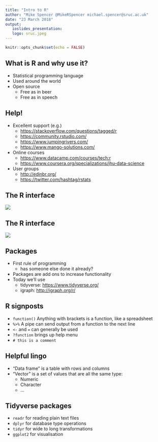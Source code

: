 ```yaml
---
title: "Intro to R"
author: "Mike Spencer @MikeRSpencer michael.spencer@sruc.ac.uk"
date: "23 March 2018"
output:
   ioslides_presentation:
   logo: sruc.jpeg
---
```


```r
knitr::opts_chunk$set(echo = FALSE)
```


## What is R and why use it?

- Statistical programming language
- Used around the world
- Open source
    - Free as in beer
    - Free as in speech


## Help!

- Excellent support (e.g.)
    - <https://stackoverflow.com/questions/tagged/r>
    - <https://community.rstudio.com/>
    - <https://www.jumpingrivers.com/>
    - <https://www.mango-solutions.com/>
- Online courses
    - <https://www.datacamp.com/courses/tech:r>
    - <https://www.coursera.org/specializations/jhu-data-science>
- User groups
    - <http://edinbr.org/>
    - <https://twitter.com/hashtag/rstats>


## The R interface

![](R_RStudio.png)


## The R interface

![](Screenshot_RStudio_small.png)


## Packages

- First rule of programming
    - has someone else done it already?
- Packages are add ons to increase functionality
- Today we'll use
    - tidyverse: <https://www.tidyverse.org/>
    - igraph: <http://igraph.org/r/>


## R signposts

- `function()` Anything with brackets is a function, like a spreadsheet
- `%>%` A pipe can send output from a function to the next line
- `<-` and `=` can generally be used 
- `?function` brings up help menu
- `# this is a comment`


## Helpful lingo

- "Data frame" is a table with rows and columns
- "Vector" is a set of values that are all the same type:
    - Numeric
    - Character
    - ...


## Tidyverse packages

- `readr` for reading plain text files
- `dplyr` for database type operations
- `tidyr` for wide to long transformations
- `ggplot2` for visualisation
